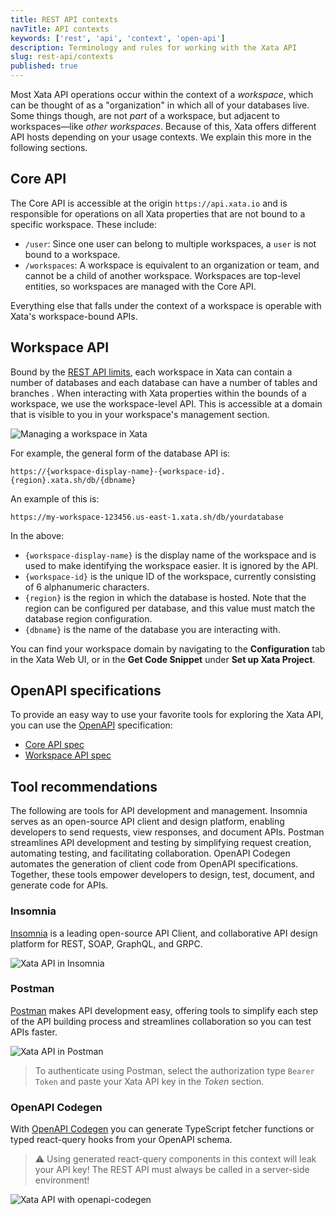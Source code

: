 ```yaml
---
title: REST API contexts
navTitle: API contexts
keywords: ['rest', 'api', 'context', 'open-api']
description: Terminology and rules for working with the Xata API
slug: rest-api/contexts
published: true
---
```


Most Xata API operations occur within the context of a _workspace_, which can be thought of as a "organization" in which all of your databases live. Some things though, are not _part_ of a workspace, but adjacent to workspaces&mdash;like _other workspaces_. Because of this, Xata offers different API hosts depending on your usage contexts. We explain this more in the following sections.

## Core API

The Core API is accessible at the origin `https://api.xata.io` and is responsible for operations on all Xata properties that are not bound to a specific workspace. These include:

- `/user`: Since one user can belong to multiple workspaces, a `user` is not bound to a workspace.
- `/workspaces`: A workspace is equivalent to an organization or team, and cannot be a child of another workspace. Workspaces are top-level entities, so workspaces are managed with the Core API.

Everything else that falls under the context of a workspace is operable with Xata's workspace-bound APIs.

## Workspace API

Bound by the [REST API limits](/docs/rest-api/limits), each workspace in Xata can contain a number of databases and each database can have a number of tables and branches . When interacting with Xata properties within the bounds of a workspace, we use the workspace-level API. This is accessible at a domain that is visible to you in your workspace's management section.

![Managing a workspace in Xata](images/manage-workspace.png)

For example, the general form of the database API is:

```text
https://{workspace-display-name}-{workspace-id}.{region}.xata.sh/db/{dbname}
```

An example of this is:

```text
https://my-workspace-123456.us-east-1.xata.sh/db/yourdatabase
```

In the above:

- `{workspace-display-name}` is the display name of the workspace and is used to make identifying the workspace easier. It is ignored by the API.
- `{workspace-id}` is the unique ID of the workspace, currently consisting of 6 alphanumeric characters.
- `{region}` is the region in which the database is hosted. Note that the region can be configured per database, and this value must match the database region configuration.
- `{dbname}` is the name of the database you are interacting with.

You can find your workspace domain by navigating to the **Configuration** tab in the Xata Web UI, or in the **Get Code Snippet** under **Set up Xata Project**.

## OpenAPI specifications

To provide an easy way to use your favorite tools for exploring the Xata API, you can use the [OpenAPI](https://www.openapis.org/) specification:

- [Core API spec](https://xata.io/api/openapi?scope=core)
- [Workspace API spec](https://xata.io/api/openapi?scope=workspace)

## Tool recommendations

The following are tools for API development and management. Insomnia serves as an open-source API client and design platform, enabling developers to send requests, view responses, and document APIs. Postman streamlines API development and testing by simplifying request creation, automating testing, and facilitating collaboration. OpenAPI Codegen automates the generation of client code from OpenAPI specifications. Together, these tools empower developers to design, test, document, and generate code for APIs.

### Insomnia

[Insomnia](https://insomnia.rest/) is a leading open-source API Client, and collaborative API design platform for REST, SOAP, GraphQL, and GRPC.

![Xata API in Insomnia](images/insomnia.png)

### Postman

[Postman](https://www.postman.com/) makes API development easy, offering tools to simplify each step of the API building process and streamlines collaboration so you can test APIs faster.

![Xata API in Postman](images/postman.png)

> To authenticate using Postman, select the authorization type `Bearer Token` and paste your Xata API key in the _Token_ section.

### OpenAPI Codegen

With [OpenAPI Codegen](https://github.com/fabien0102/openapi-codegen) you can generate TypeScript fetcher functions or typed react-query hooks from your OpenAPI schema.

> ⚠️ Using generated react-query components in this context will leak your API key! The REST API must always be called in a server-side environment!

![Xata API with openapi-codegen](images/openapi-codegen.png)
